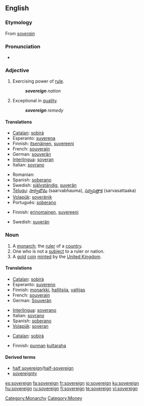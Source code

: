 {{wikipedia}}
==English==

===Etymology===
From {{OF.}} ''[[soverain]]''

===Pronunciation===
* {{audio|en-us-sovereign.ogg|Audio (US)}}

===Adjective===
{{en-adj-more}}

# Exercising power of [[rule]].
#: '''''sovereign''' nation''
# Exceptional in [[quality]].
#: '''''sovereign''' remedy''

====Translations====
{{trans-top|exercising power of rule}}
* [[Catalan]]: [[sobirà]]
* Esperanto: [[suverena]]
* Finnish: [[itsenäinen]], [[suvereeni]]
* French: [[souverain]]
* German: [[souverän]]
* [[Interlingua]]: [[soveran]]
* Italian: [[sovrano]]
{{trans-mid}}
* Romanian: {{t|ro|suveran}}
* Spanish: [[soberano]]
* Swedish: [[självständig]], [[suverän]]
* [[Telugu]]: [[సార్వభౌమ]] (saarvabhauma), [[సర్వసత్తాక]] (sarvasattaaka)
* [[Volapük]]: [[soveränik]]
* Português: [[soberano]]
{{trans-bottom}}

{{trans-top|exceptional in quality}}
* Finnish: [[erinomainen]], [[suvereeni]]
{{trans-mid}}
* Swedish: [[suverän]]
{{trans-bottom}}

===Noun===
{{en-noun}}

# A [[monarch]]; the [[ruler]] of a [[country]].
# One who is not a [[subject]] to a ruler or nation.
# A [[gold]] [[coin]] [[mint]]ed by the [[United Kingdom]].

====Translations====
{{trans-top|monarch}}
* [[Catalan]]: [[sobirà]] {{m}}
* Esperanto: [[suvereno]]
* Finnish: [[monarkki]], [[hallitsija]], [[valtijas]]
* French: [[souverain]] {{m}}
* German: [[Souverän]]
{{trans-mid}}
* [[Interlingua]]: [[soverano]]
* Italian: [[sovrano]]
* Spanish: [[soberano]]
* [[Volapük]]: [[soveran]]
{{trans-bottom}}

{{trans-top|coin}}
* [[Catalan]]: [[sobirà]] {{m}}
{{trans-mid}}
* Finnish: [[punta|punnan]] [[kultaraha]]
{{trans-bottom}}

====Derived terms====
* [[half sovereign]]/[[half-sovereign]]
* [[sovereignty]]

[[Category:Monarchy]]
[[Category:Money]]

[[es:sovereign]]
[[fa:sovereign]]
[[fr:sovereign]]
[[io:sovereign]]
[[ku:sovereign]]
[[hu:sovereign]]
[[ru:sovereign]]
[[fi:sovereign]]
[[te:sovereign]]
[[vi:sovereign]]